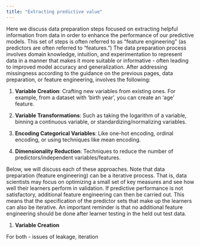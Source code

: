 ```yaml
---
title: "Extracting predictive value"
---
```


Here we discuss data preparation steps focused on extracting helpful information from data in order to enhance the performance of our predictive models. This set of steps is often referred to as "feature engineering" (as predictors are often referred to "features.") The data preparation process involves domain knowledge, intuition, and experimentation to represent data in a manner that makes it more suitable or informative - often leading to improved model accuracy and generalization. After addressing missingness according to the guidance on the previous pages, data preparation, or feature engineering, involves the following: 

1. **Variable Creation**: Crafting new variables from existing ones. For example, from a dataset with 'birth year', you can create an 'age' feature.

2. **Variable Transformations**: Such as taking the logarithm of a variable, binning a continuous variable, or standardizing/normalizing variables.

3. **Encoding Categorical Variables**: Like one-hot encoding, ordinal encoding, or using techniques like mean encoding.
  
4. **Dimensionality Reduction**: Techniques to reduce the number of predictors/independent variables/features.

Below, we will discuss each of these approaches. Note that data preparation (feature engineering) can be a iterative process. That is, data scientists may focus on optimizing a small set of key measures and see how well their learners perform in validation. If predictive performance is not satisfactory, additional feature engineering can then be carried out. This means that the specification of the predictor sets that make up the learners can also be iterative. An important reminder is that no additional feature engineering should be done after learner testing in the held out test data. 

1. **Variable Creation**

For both - issues of leakage, iteration

